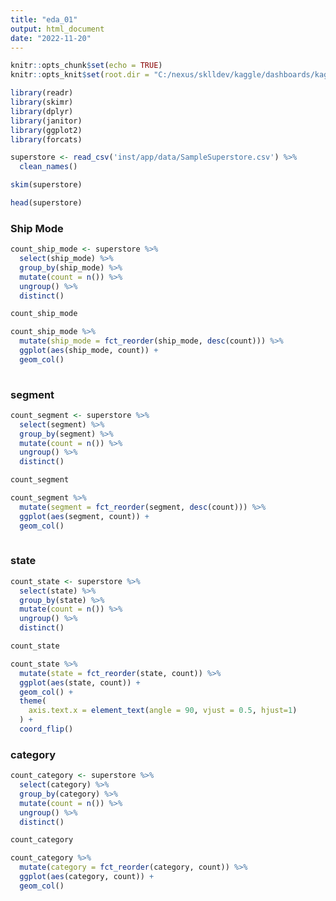 ```yaml
---
title: "eda_01"
output: html_document
date: "2022-11-20"
---
```


```r

knitr::opts_chunk$set(echo = TRUE)
knitr::opts_knit$set(root.dir = "C:/nexus/sklldev/kaggle/dashboards/kaggle_retail")

```


```r

library(readr)
library(skimr)
library(dplyr)
library(janitor)
library(ggplot2)
library(forcats)


```



```r

superstore <- read_csv('inst/app/data/SampleSuperstore.csv') %>% 
  clean_names()


```


```r

skim(superstore)


```



```r

head(superstore)

```



### Ship Mode

```r

count_ship_mode <- superstore %>% 
  select(ship_mode) %>% 
  group_by(ship_mode) %>%
  mutate(count = n()) %>% 
  ungroup() %>% 
  distinct()

count_ship_mode

count_ship_mode %>% 
  mutate(ship_mode = fct_reorder(ship_mode, desc(count))) %>%
  ggplot(aes(ship_mode, count)) +
  geom_col()
  

```

### segment

```r

count_segment <- superstore %>% 
  select(segment) %>% 
  group_by(segment) %>%
  mutate(count = n()) %>% 
  ungroup() %>% 
  distinct()

count_segment

count_segment %>% 
  mutate(segment = fct_reorder(segment, desc(count))) %>%
  ggplot(aes(segment, count)) +
  geom_col()
  


```


### state

```r

count_state <- superstore %>% 
  select(state) %>% 
  group_by(state) %>%
  mutate(count = n()) %>% 
  ungroup() %>% 
  distinct()

count_state

count_state %>% 
  mutate(state = fct_reorder(state, count)) %>%
  ggplot(aes(state, count)) +
  geom_col() +
  theme(
    axis.text.x = element_text(angle = 90, vjust = 0.5, hjust=1)
  ) +
  coord_flip()


```


### category

```r

count_category <- superstore %>% 
  select(category) %>% 
  group_by(category) %>%
  mutate(count = n()) %>% 
  ungroup() %>% 
  distinct()

count_category

count_category %>% 
  mutate(category = fct_reorder(category, count)) %>%
  ggplot(aes(category, count)) +
  geom_col() 


```






